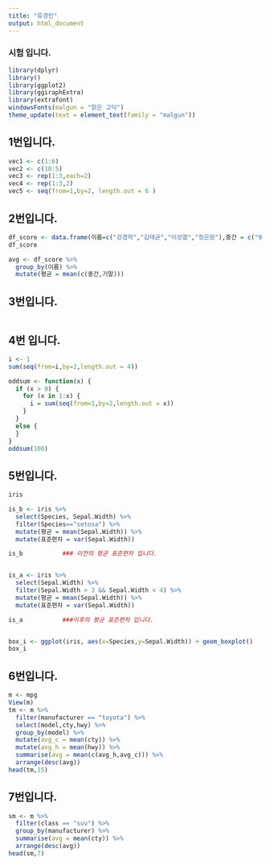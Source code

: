 ```yaml
---
title: "류경민"
output: html_document
---
```

### 시험 입니다. 
```r
library(dplyr)
library()
library(ggplot2)
library(ggiraphExtra)
library(extrafont)
windowsFonts(malgun = "맑은 고딕")
theme_update(text = element_text(family = "malgun"))

```

## 1번입니다.

```r
vec1 <- c(1:6)
vec2 <- c(10:5)
vec3 <- rep(1:3,each=2)
vec4 <- rep(1:3,2)
vec5 <- seq(from=1,by=2, length.out = 6 )

```

## 2번입니다.
```r
df_score <- data.frame(이름=c("강경학","김태균","이성열","정은원"),중간 = c("90", "78","94","70"), 기말 =c("50","60","90","92"))
df_score

avg <- df_score %>%
  group_by(이름) %>%
  mutate(평균 = mean(c(중간,기말)))


```

## 3번입니다.
```r

```

## 4번 입니다. 
```r
i <- 1
sum(seq(from=i,by=2,length.out = 4))

oddsum <- function(x) {
  if (x > 0) {
    for (x in 1:x) {
      i = sum(seq(from=1,by=2,length.out = x))
    }
  }
  else {
  }
}
oddsum(100)

```


## 5번입니다. 
```r
iris

is_b <- iris %>%
  select(Species, Sepal.Width) %>%
  filter(Species=="setosa") %>%
  mutate(평균 = mean(Sepal.Width)) %>%
  mutate(표준편차 = var(Sepal.Width))

is_b           ### 이전의 평균 표준편차 입니다.


is_a <- iris %>%
  select(Sepal.Width) %>%
  filter(Sepal.Width > 3 && Sepal.Width < 4) %>%
  mutate(평균 = mean(Sepal.Width)) %>%
  mutate(표준편차 = var(Sepal.Width))

is_a           ###이후의 평균 표준편차 입니다.


box_i <- ggplot(iris, aes(x=Species,y=Sepal.Width)) + geom_boxplot()
box_i

```


## 6번입니다.
```r
m <- mpg
View(m)
tm <- m %>%
  filter(manufacturer == "toyota") %>%
  select(model,cty,hwy) %>%
  group_by(model) %>%
  mutate(avg_c = mean(cty)) %>%
  mutate(avg_h = mean(hwy)) %>%
  summarise(avg = mean(c(avg_h,avg_c))) %>%
  arrange(desc(avg))
head(tm,15)

```


## 7번입니다. 
```r
sm <- m %>%
  filter(class == "suv") %>%
  group_by(manufacturer) %>%
  summarise(avg = mean(cty)) %>%
  arrange(desc(avg))
head(sm,7)

```
